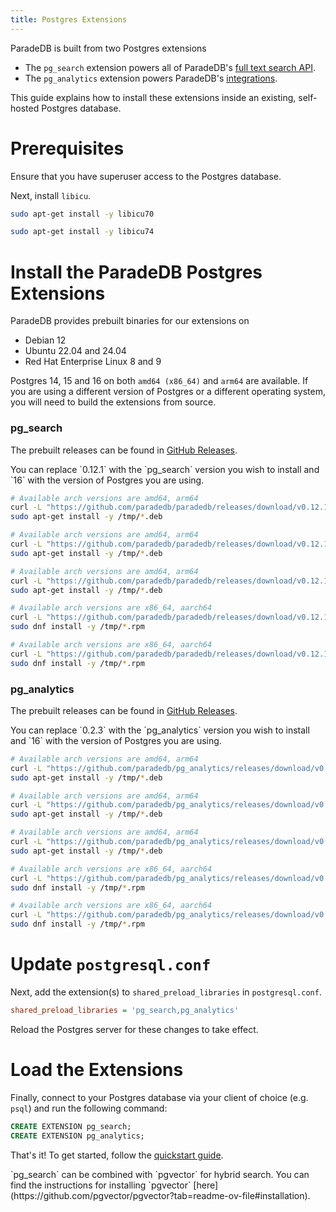```yaml
---
title: Postgres Extensions
---
```


ParadeDB is built from two Postgres extensions

- The `pg_search` extension powers all of ParadeDB's [full text search API](/documentation).
- The `pg_analytics` extension powers ParadeDB's [integrations](/integrations).

This guide explains how to install these extensions inside an existing, self-hosted Postgres database.

# Prerequisites

Ensure that you have superuser access to the Postgres database.

Next, install `libicu`.

<CodeGroup>

```bash Ubuntu 20.04 or 22.04
sudo apt-get install -y libicu70
```

```bash Ubuntu 24.04
sudo apt-get install -y libicu74
```

</CodeGroup>

# Install the ParadeDB Postgres Extensions

ParadeDB provides prebuilt binaries for our extensions on

- Debian 12
- Ubuntu 22.04 and 24.04
- Red Hat Enterprise Linux 8 and 9

Postgres 14, 15 and 16 on both `amd64 (x86_64)` and `arm64` are available. If you are using a different version of Postgres or a different operating system, you will need to build the extensions from source.

### pg_search

The prebuilt releases can be found in [GitHub Releases](https://github.com/paradedb/paradedb/releases/latest).

<Note>
  You can replace `0.12.1` with the `pg_search` version you wish to install and
  `16` with the version of Postgres you are using.
</Note>

<CodeGroup>

```bash Ubuntu 24.04
# Available arch versions are amd64, arm64
curl -L "https://github.com/paradedb/paradedb/releases/download/v0.12.1/postgresql-16-pg-search_0.12.1-1PARADEDB-noble_amd64.deb" -o /tmp/pg_search.deb
sudo apt-get install -y /tmp/*.deb
```

```bash Ubuntu 22.04
# Available arch versions are amd64, arm64
curl -L "https://github.com/paradedb/paradedb/releases/download/v0.12.1/postgresql-16-pg-search_0.12.1-1PARADEDB-jammy_amd64.deb" -o /tmp/pg_search.deb
sudo apt-get install -y /tmp/*.deb
```

```bash Debian 12
# Available arch versions are amd64, arm64
curl -L "https://github.com/paradedb/paradedb/releases/download/v0.12.1/postgresql-16-pg-search_0.12.1-1PARADEDB-bookworm_amd64.deb" -o /tmp/pg_search.deb
sudo apt-get install -y /tmp/*.deb
```

```bash RHEL 9
# Available arch versions are x86_64, aarch64
curl -L "https://github.com/paradedb/paradedb/releases/download/v0.12.1/pg_search_16-0.12.1-1PARADEDB.el9.x86_64.rpm" -o /tmp/pg_search.rpm
sudo dnf install -y /tmp/*.rpm
```

```bash RHEL 8
# Available arch versions are x86_64, aarch64
curl -L "https://github.com/paradedb/paradedb/releases/download/v0.12.1/pg_search_16-0.12.1-1PARADEDB.el8.x86_64.rpm" -o /tmp/pg_search.rpm
sudo dnf install -y /tmp/*.rpm
```

</CodeGroup>

### pg_analytics

The prebuilt releases can be found in [GitHub Releases](https://github.com/paradedb/pg_analytics/releases/latest).

<Note>
  You can replace `0.2.3` with the `pg_analytics` version you wish to install
  and `16` with the version of Postgres you are using.
</Note>

<CodeGroup>

```bash Ubuntu 24.04
# Available arch versions are amd64, arm64
curl -L "https://github.com/paradedb/pg_analytics/releases/download/v0.2.3/postgresql-16-pg-analytics_0.2.3-1PARADEDB-noble_amd64.deb" -o /tmp/pg_analytics.deb
sudo apt-get install -y /tmp/*.deb
```

```bash Ubuntu 22.04
# Available arch versions are amd64, arm64
curl -L "https://github.com/paradedb/pg_analytics/releases/download/v0.2.3/postgresql-16-pg-analytics_0.2.3-1PARADEDB-jammy_amd64.deb" -o /tmp/pg_analytics.deb
sudo apt-get install -y /tmp/*.deb
```

```bash Debian 12
# Available arch versions are amd64, arm64
curl -L "https://github.com/paradedb/pg_analytics/releases/download/v0.2.3/postgresql-16-pg-analytics_0.2.3-1PARADEDB-bookworm_amd64.deb" -o /tmp/pg_analytics.deb
sudo apt-get install -y /tmp/*.deb
```

```bash RHEL 9
# Available arch versions are x86_64, aarch64
curl -L "https://github.com/paradedb/pg_analytics/releases/download/v0.2.3/pg_analytics_16-0.2.3-1PARADEDB.el9.x86_64.rpm" -o /tmp/pg_analytics.rpm
sudo dnf install -y /tmp/*.rpm
```

```bash RHEL 8
# Available arch versions are x86_64, aarch64
curl -L "https://github.com/paradedb/pg_analytics/releases/download/v0.2.3/pg_analytics_16-0.2.3-1PARADEDB.el8.x86_64.rpm" -o /tmp/pg_analytics.rpm
sudo dnf install -y /tmp/*.rpm
```

</CodeGroup>

# Update `postgresql.conf`

Next, add the extension(s) to `shared_preload_libraries` in `postgresql.conf`.

```ini
shared_preload_libraries = 'pg_search,pg_analytics'
```

Reload the Postgres server for these changes to take effect.

# Load the Extensions

Finally, connect to your Postgres database via your client of choice (e.g. `psql`) and run the following command:

```sql
CREATE EXTENSION pg_search;
CREATE EXTENSION pg_analytics;
```

That's it! To get started, follow the [quickstart guide](/documentation/getting-started/quickstart).

<Note>
  `pg_search` can be combined with `pgvector` for hybrid search. You can find
  the instructions for installing `pgvector`
  [here](https://github.com/pgvector/pgvector?tab=readme-ov-file#installation).
</Note>
